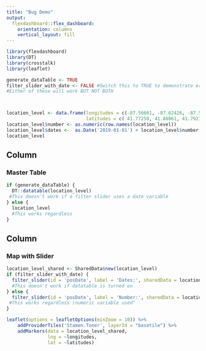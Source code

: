 ```yaml
---
title: "Bug Demo"
output: 
  flexdashboard::flex_dashboard:
    orientation: columns
    vertical_layout: fill
---
```


```r
library(flexdashboard)
library(DT)
library(crosstalk)
library(leaflet)

generate_dataTable <- TRUE 
filter_slider_with_date <- FALSE #Switch this to TRUE to demonstrate error
#Either of these will work BUT NOT BOTH



location_level <- data.frame(longitudes = c(-87.56661, -87.62426, -87.58030),
                             latitudes = c( 41.77250, 41.88061, 41.79218))
location_level$number <- as.numeric(row.names(location_level))
location_level$dates <-  as.Date('2019-01-01') + location_level$number
location_level

```

Column {data-width=500}
-----------------------------------------------------------------------

### Master Table

```r
if (generate_dataTable) {
  DT::datatable(location_level) 
 #This doesn't work if a filter slider uses a date variable
} else {
  location_level
  #This works regardless
}

```

Column {data-width=500}
-----------------------------------------------------------------------

### Map with Slider

```r

location_level_shared <- SharedData$new(location_level)
if (filter_slider_with_date) {
  filter_slider(id = 'posDate', label = 'Dates:', sharedData = location_level_shared, column = "dates")
  #This doesn't work if datatable is turned on
} else {
  filter_slider(id = 'posDate', label = 'Number:', sharedData = location_level_shared, column = "number")
 #This works regardless (numeric variable used"
}

leaflet(options = leafletOptions(minZoom = 10)) %>% 
    addProviderTiles('Stamen.Toner', layerId = "basetile") %>% 
    addMarkers(data = location_level_shared,
               lng = ~longitudes,
               lat = ~latitudes)

```

